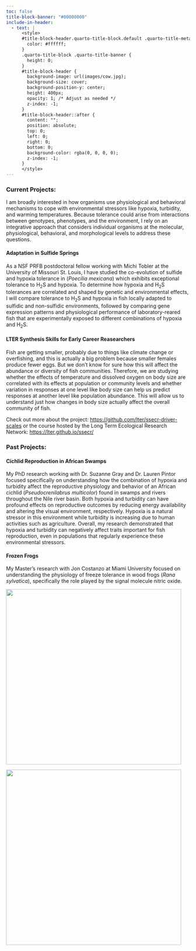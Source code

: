 ```yaml
---
toc: false
title-block-banner: "#00000000"
include-in-header:
  - text: |
      <style>
      #title-block-header.quarto-title-block.default .quarto-title-meta {
        color: #ffffff;
      }
      .quarto-title-block .quarto-title-banner {
        height: 0;
      }
      #title-block-header {
        background-image: url(images/cow.jpg);
        background-size: cover;
        background-position-y: center;
        height: 400px;
        opacity: 1; /* Adjust as needed */
        z-index: -1;
      }
      #title-block-header::after {
        content: "";
        position: absolute;
        top: 0;
        left: 0;
        right: 0;
        bottom: 0;
        background-color: rgba(0, 0, 0, 0); 
        z-index: -1;
      }
      </style>
---
```


### Current Projects:

I am broadly interested in how organisms use physiological and behavioral mechanisms to cope with environmental stressors like hypoxia, turbidity, and warming temperatures. Because tolerance could arise from interactions between genotypes, phenotypes, and the environment, I rely on an integrative approach that considers individual organisms at the molecular, physiological, behavioral, and morphological levels to address these questions.

#### **Adaptation in Sulfide Springs**

As a NSF PRFB postdoctoral fellow working with Michi Tobler at the University of Missouri St. Louis, I have studied the co-evolution of sulfide and hypoxia tolerance in (*Poecilia mexicana*) which exhibits exceptional tolerance to H~2~S and hypoxia. To determine how hypoxia and H~2~S tolerances are correlated and shaped by genetic and environmental effects, I will compare tolerance to H~2~S and hypoxia in fish locally adapted to sulfidic and non-sulfidic environments, followed by comparing gene expression patterns and physiological performance of laboratory-reared fish that are experimentally exposed to different combinations of hypoxia and H~2~S.


#### **LTER Synthesis Skills for Early Career Reasearchers**

Fish are getting smaller, probably due to things like climate change or overfishing, and this is actually a big problem because smaller females produce fewer eggs. But we don’t know for sure how this will affect the abundance or diversity of fish communities. Therefore, we are studying whether the effects of temperature and dissolved oxygen on body size are correlated with its effects at population or community levels and whether variation in responses at one level like body size can help us predict responses at another level like population abundance. This will allow us to understand just how changes in body size actually affect the overall community of fish.

Check out more about the project: <https://github.com/lter/ssecr-driver-scales> or the course hosted by the Long Term Ecological Research Network: <https://lter.github.io/ssecr/>

### Past Projects:

#### **Cichlid Reproduction in African Swamps**

My PhD research working with Dr. Suzanne Gray and Dr. Lauren Pintor focused specifically on understanding how the combination of hypoxia and turbidity affect the reproductive physiology and behavior of an African cichlid (*Pseudocrenilabrus multicolor*) found in swamps and rivers throughout the Nile river basin. Both hypoxia and turbidity can have profound effects on reproductive outcomes by reducing energy availability and altering the visual environment, respectively. Hypoxia is a natural stressor in this environment while turbidity is increasing due to human activities such as agriculture. Overall, my research demonstrated that hypoxia and turbidity can negatively affect traits important for fish reproduction, even in populations that regularly experience these environmental stressors.

#### **Frozen Frogs**

My Master's research with Jon Costanzo at Miami University focused on understanding the physiology of freeze tolerance in wood frogs (*Rana sylvatica*), specifically the role played by the signal molecule nitric oxide.

::: {layout-ncol="2"}
![](images/frozen.jpg){width="5in"}

![](images/male%20territory%20pit.JPG){width="5in"}
:::
